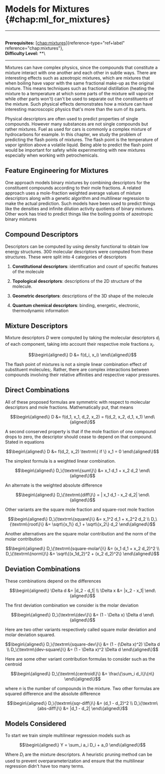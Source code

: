 # Models for Mixtures \{#chap:ml_for_mixtures\}

------------------------------------------------------------------------

\
**Prerequisites:**
[\[chap:mixtures\]](#chap:mixtures)\{reference-type="ref+label"
reference="chap:mixtures"\},\
**Difficulty Level:** \*\*\

------------------------------------------------------------------------

Mixtures can have complex physics, since the compounds that constitute a
mixture interact with one another and each other in subtle ways. There
are interesting effects such as azeotropic mixtures, which are mixtures
that when boiling have vapor with the same fractional make-up as the
original mixture. This means techniques such as fractional distillation
(heating the mixture to a temperature at which some parts of the mixture
will vaporize while other parts won't) can't be used to separate out the
constituents of the mixture. Such physical effects demonstrates how a
mixture can have interesting macroscopic physics that's more than the
sum of its parts.

Physical descriptors are often used to predict properties of single
compounds. However many substances are not single compounds but rather
mixtures. Fuel as used for cars is commonly a complex mixture of
hydrocarbons for example. In this chapter, we study the problem of
predicting the flash points of mixtures. The flash point is the
temperature of vapor ignition above a volatile liquid. Being able to
predict the flash point would be important for safety while
experimenting with new mixtures especially when working with
petrochemicals.

## Feature Engineering for Mixtures

One approach models binary mixtures by combining descriptors for the
constituent compounds according to their mole fractions. A related
approach uses a mole-fraction weighted average values of mixture
descriptors along with a genetic algorithm and multilinear regression to
make the actual prediction. Such models have been used to predict things
like the densities and infinite dilution activity quotients of binary
mixtures. Other work has tried to predict things like the boiling points
of azeotropic binary mixtures

## Compound Descriptors

Descriptors can be computed by using density functional to obtain low
energy structures. 300 molecular descriptors were computed from these
structures. These were split into 4 categories of descriptors

1.  **Constitutional descriptors**: identification and count of specific
    features of the molecule

2.  **Topological descriptors**: descriptions of the 2D structure of the
    molecule.

3.  **Geometric descriptors**: descriptions of the 3D shape of the
    molecule

4.  **Quantum chemical descriptors**: binding, energetic, electronic,
    thermodynamic information

## Mixture Descriptors

Mixture descriptors $D$ were computed by taking the molecular
descriptors $d_i$ of each component, taking into account their
respective mole fractions $x_i$.

$$\begin\{aligned\}
D &= f(d_i, x_i) 
\end\{aligned\}$$

The flash point of mixtures is not a simple linear combination effect of
substituent molecules;. Rather, there are complex interactions between
compounds involving their relative affinities and respective vapor
pressures.

## Direct Combinations

All of these proposed formulas are symmetric with respect to molecular
descriptors and mole fractions. Mathematically put, that means

$$\begin\{aligned\}
D &= f(d_1, x_1, d_2, x_2) = f(d_2, x_2, d_1, x_1)
\end\{aligned\}$$

A second conserved property is that if the mole fraction of one compound
drops to zero, the descriptor should cease to depend on that compound.
Stated in equations

$$\begin\{aligned\}
D &= f(d_2, x_2) \textrm\{ if \} x_1 = 0 
\end\{aligned\}$$

The simplest formula is a weighted linear combination.

$$\begin\{aligned\}
D_\{\textrm\{sum\}\} &= x_1 d_1 + x_2 d_2 
\end\{aligned\}$$

An alternate is the weighted absolute difference

$$\begin\{aligned\}
D_\{\textrm\{diff\}\} = | x_1 d_1 - x_2 d_2| 
\end\{aligned\}$$

Other variants are the square mole fraction and square-root mole
fraction

$$\begin\{aligned\}
D_\{\textrm\{square\}\} &= x_1^2 d_1 + x_2^2 d_2 \\
D_\{\textrm\{root\}\} &= \sqrt\{x_1\} d_1 + \sqrt\{x_2\} d_2 
\end\{aligned\}$$

Another alternatives are the square molar contribution and the norm of
the molar contribution

$$\begin\{aligned\}
D_\{\textrm\{square-molar\}\} &= (x_1 d_1 + x_2 d_2)^2 \\
D_\{\textrm\{norm\}\} &= \sqrt\{(x_1d_2)^2 + (x_2 d_2)^2\} 
\end\{aligned\}$$

## Deviation Combinations

These combinations depend on the differences

$$\begin\{aligned\}
\Delta d &= |d_2 - d_1| \\
\Delta x &= |x_2 - x_1| 
\end\{aligned\}$$

The first deviation combination we consider is the molar deviation

$$\begin\{aligned\}
D_\{\textrm\{dev\}\} &= (1 - \Delta x) \Delta d 
\end\{aligned\}$$

Here are two other variants respectively called square molar deviation
and molar deviation squared.

$$\begin\{aligned\}
D_\{\textrm\{square-dev\}\} &= (1 - (\Delta x)^2) \Delta d \\
D_\{\textrm\{dev-square\}\} &= (1 - \Delta x)^2 \Delta d 
\end\{aligned\}$$

Here are some other variant contribution formulas to consider such as
the centroid

$$\begin\{aligned\}
D_\{\textrm\{centroid\}\} &= \frac\{\sum_i d_i\}\{n\} 
\end\{aligned\}$$

where $n$ is the number of compounds in the mixture. Two other formulas
are squared difference and the absolute difference

$$\begin\{aligned\}
D_\{\textrm\{sqr-diff\}\} &= (d_1 - d_2)^2 \\
D_\{\textrm\{abs-diff\}\} &= |d_1 - d_2| 
\end\{aligned\}$$

## Models Considered

To start we train simple multilinear regression models such as

$$\begin\{aligned\}
Y = \sum_i a_i D_i + a_0 
\end\{aligned\}$$

Where $D_i$ are the mixture descriptors. A heuristic pruning method can
be used to prevent overparameterization and ensure that the multilinear
regression didn't have too many terms.
